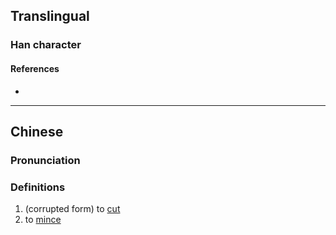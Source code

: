 {{character info/new}}
==Translingual==

===Han character===
{{Han char|rn=18|rad=刀|as=16|sn=18|four=|canj=HMLN|ids=⿰⿳⺮一韭刂}}

====References====
* {{Han ref|kx=0145.310|hdz=10362.120|uh=3510|ud=13584}}

----

==Chinese==
{{zh-forms}}

===Pronunciation===
{{zh-pron
|m-s=
|dg=
|c=cim1
|c-t=
|g=
|h=pfs=
|j=
|mb=
|md=
|mn=
|mn-t=
|w=
|x=
|mc=y
|oc=y
|cat=v
}}

===Definitions===
{{zh-hanzi}}

# (corrupted form) to [[cut]]
# to [[mince]]